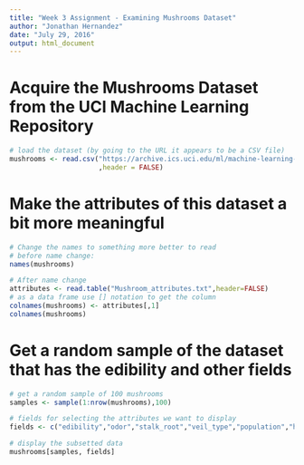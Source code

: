 ```yaml
---
title: "Week 3 Assignment - Examining Mushrooms Dataset"
author: "Jonathan Hernandez"
date: "July 29, 2016"
output: html_document
---
```


# Acquire the Mushrooms Dataset from the UCI Machine Learning Repository
```r
# load the dataset (by going to the URL it appears to be a CSV file)
mushrooms <- read.csv("https://archive.ics.uci.edu/ml/machine-learning-databases/mushroom/agaricus-lepiota.data"
                      ,header = FALSE)
```

# Make the attributes of this dataset a bit more meaningful
```r
# Change the names to something more better to read
# before name change:
names(mushrooms)

# After name change
attributes <- read.table("Mushroom_attributes.txt",header=FALSE)
# as a data frame use [] notation to get the column
colnames(mushrooms) <- attributes[,1]
colnames(mushrooms)
```
# Get a random sample of the dataset that has the edibility and other fields
```r
# get a random sample of 100 mushrooms
samples <- sample(1:nrow(mushrooms),100)

# fields for selecting the attributes we want to display
fields <- c("edibility","odor","stalk_root","veil_type","population","habitat")

# display the subsetted data
mushrooms[samples, fields]
```